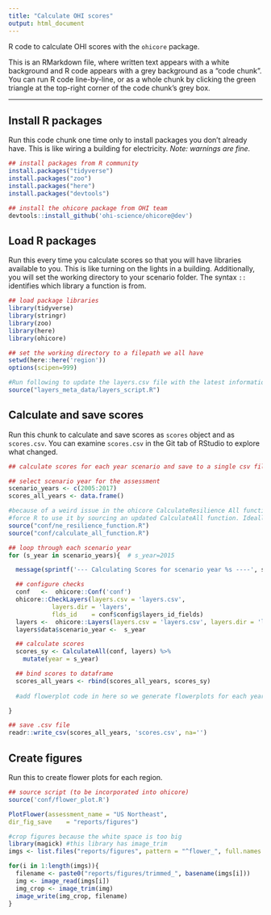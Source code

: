 ```yaml
---
title: "Calculate OHI scores"
output: html_document
---
```


R code to calculate OHI scores with the `ohicore` package.

This is an RMarkdown file, where written text appears with a white background and R code appears with a grey background as a "code chunk". You can run R code line-by-line, or as a whole chunk by clicking the green triangle at the top-right corner of the code chunk's grey box.

----
## Install R packages

Run this code chunk one time only to install packages you don't already have. This is like wiring a building for electricity. *Note: warnings are fine.*

```r
## install packages from R community
install.packages("tidyverse")
install.packages("zoo")
install.packages("here")
install.packages("devtools")

## install the ohicore package from OHI team
devtools::install_github('ohi-science/ohicore@dev')
```

## Load R packages

Run this every time you calculate scores so that you will have libraries available to you. This is like turning on the lights in a building. Additionally, you will set the working directory to your scenario folder. The syntax `::` identifies which library a function is from.

```r
## load package libraries
library(tidyverse)
library(stringr)
library(zoo)
library(here)
library(ohicore)

## set the working directory to a filepath we all have
setwd(here::here('region'))
options(scipen=999)

#Run following to update the layers.csv file with the latest information in layers_base.csv and to reset 
source("layers_meta_data/layers_script.R")
```


## Calculate and save scores

Run this chunk to calculate and save scores as `scores` object and as `scores.csv`. You can examine `scores.csv` in the Git tab of RStudio to explore what changed.

```r
## calculate scores for each year scenario and save to a single csv file ----

## select scenario year for the assessment
scenario_years <- c(2005:2017)
scores_all_years <- data.frame()

#because of a weird issue in the ohicore CalculateResilience All function, I created my own resilience function and then 
#force R to use it by sourcing an updated CalculateAll function. Ideally, we fix it in ohicore and remove the next two lines
source("conf/ne_resilience_function.R")
source("conf/calculate_all_function.R")

## loop through each scenario year
for (s_year in scenario_years){  # s_year=2015

  message(sprintf('--- Calculating Scores for scenario year %s ----', s_year))

  ## configure checks
  conf   <-  ohicore::Conf('conf')
  ohicore::CheckLayers(layers.csv = 'layers.csv',
            layers.dir = 'layers',
            flds_id    = conf$config$layers_id_fields)
  layers <-  ohicore::Layers(layers.csv = 'layers.csv', layers.dir = 'layers')
  layers$data$scenario_year <-  s_year

  ## calculate scores
  scores_sy <- CalculateAll(conf, layers) %>%
    mutate(year = s_year)

  ## bind scores to dataframe
  scores_all_years <- rbind(scores_all_years, scores_sy)
  
  #add flowerplot code in here so we generate flowerplots for each year. This will need to include s_year in naming

}

## save .csv file
readr::write_csv(scores_all_years, 'scores.csv', na='')
```

## Create figures

Run this to create flower plots for each region.

```r
## source script (to be incorporated into ohicore)
source('conf/flower_plot.R')

PlotFlower(assessment_name = "US Northeast",
dir_fig_save    = "reports/figures")

#crop figures because the white space is too big
library(magick) #this library has image_trim
imgs <- list.files("reports/figures", pattern = "^flower_", full.names = T)

for(i in 1:length(imgs)){
  filename <- paste0("reports/figures/trimmed_", basename(imgs[i]))
  img <- image_read(imgs[i])
  img_crop <- image_trim(img)
  image_write(img_crop, filename)
}
```


